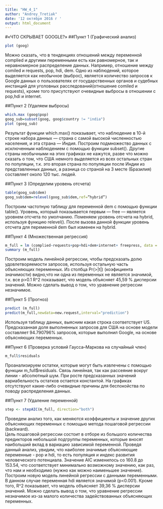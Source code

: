 ```yaml
---
title: "HW_4_1"
author: "Andrey_Tretiak"
date: '12 октября 2016 г '
output: html_document
---
```

#«ЧТО СКРЫВАЕТ GOOGLE?»
##Пункт 1 (Графический анализ)

```r
plot (goog)
```
 
 Можно сказать, что в тенденциях отношений между переменной complied и другими переменными есть как равномерное, так и неравномерное распределение данных. Например, отношение между comiled и requests, pop, hdi, dem. Одно из наблюдений, которое выделяется как необычное (выброс), является количество запросов к Google данных о пользователях от государственных органов и судебных инстанций для уголовных расследований(отношение comiled и requests), кроме того присутствуют очевидные выбросы в отношении с pop,hdi и internet.

##Пункт 2 (Удаляем выбросы)
```r
which.max (goog$pop)
goog_sub=subset(goog, goog$country != "india")
plot (goog_sub)
```
 
 Результат функции which.max() показывает, что наблюдение в 10-й строке набора данных — страна с самой высокой численностью населения, и эта страна — Индия. 
Построим подмножество данных с исключенным наблюдением с помощью функции subset(). Другие страны необычными на этих графиках не кажутся, разве что можно сказать о том, что США немного выделяется из всех остальных стран по популяции, т.к. это вторая страна по популяции после Индии из представленных данных, а разница со страной на 3 месте (Бразилия) составляет около 120 тыс. людей.

##Пункт 3 (Определим уровень отсчета)
```r
table(goog_sub$dem)
goog_sub$dem=relevel(goog_sub$dem,ref=”hybrid”)
```

 Построим частотную таблицу для переменной dem с помощью функции table(). Уровень, который показывается первым — free — является уровнем отсчета по умолчанию. 
 Поменяем уровень отсчета на hybrid, используя функцию relevel(). После вызова данной функции уровень отсчета для переменной dem был изменен на hybrid.
 
##Пункт 4 (Множественная регрессия)
```r
m_full = lm (complied~requests+pop+hdi+dem+internet+ freepress, data = goog_sub)
summary (m_full)
```
 Построим модель линейной регрессии, чтобы предсказать долю удовлетворяемости запросов, используя остальную часть объясняющих переменных.
 Из столбца Pr(>|t|) (коэфициента значимости) видно,что ни одна из переменных не  является значимой, т.к. все p>0.1
 R^2 показывает, что модель объясняет 45,59 % дисперсии значений. Можно сделать вывод о том, что уравнение регрессии незначимое.
 
##Пункт 5 (Прогноз)
```r
predict (m_full)
predict(m_full,newdata=new.request,interval="prediction")
```
 Используя таблицу данных, выясним какая строка соответствует US. Предсказанная доля выполненных запросов для США на основе модели составляет 94.790796% запросов, которые выполнил Google, на основе объясняющих переменных.
 
##Пункт 6 (Проверка условий Гаусса–Маркова на случайный член)
```r
m_full$residuals
```
 Проанализируем остатки, которые могут быть извлечены с помощью функции m_full$residuals. 
 Связь линейная, так как рассеяние вокруг линии - абсолютный шум. При росте предсказанных значений вариабельность остатков остается константой.
 На графиках отсутствуют какие-либо очевидные причины для беспокойства по поводу распределения данных.
 
##Пункт 7 (Удаление переменной)
```r
step <- stepAIC(m_full, direction="both")
```

 Проведем анализ того, как меняются коэффициенты и значение других объясняющих переменных с помощью метода пошаговой регрессии (backward).  
 Цель пошаговой регрессии состоит в отборе из большого количества предикторов небольшой подгруппы переменных, которые вносят наибольший вклад в вариацию зависимой переменной.
 Проведя данный анализ, увидим, что наиболее значимые объясняющие переменные - pop и hdi, то есть популяция и индекс развития человеческого потенциала. Значение AIC изменилось со 160.8 до 153.54, что соответствует минимально возможному значению, как раз, что нам и необходимо (нужно как можно наименьшее значение).
 Построим новую модель линейной регрессии с данными переменными. В данном случае переменная hdi является значимой (p<0.001). Кроме того, R^2 показывает, что модель объясняет 39,36 % дисперсии значений. Можно сделать вывод о том, что уравнение регрессии незначимое из-за малого количества задействованных объясняющих переменных.